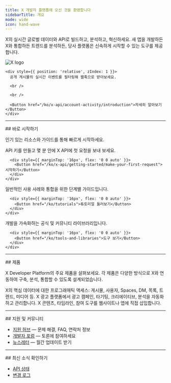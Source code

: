 ```yaml
---
title: X 개발자 플랫폼에 오신 것을 환영합니다
sidebarTitle: 개요
mode: wide
icon: hand-wave
---
```



X의 실시간 글로벌 데이터와 API로 빌드하고, 분석하고, 혁신하세요. 새 앱을 개발하든 X와 통합하든 트렌드를 분석하든, 당사 플랫폼은 신속하게 시작할 수 있는 도구를 제공합니다.

<Card title="필터링 스트림 웹훅: 지금 사용 가능" icon="bolt" iconType="solid">
  <div
    style={{
position: 'relative',
minHeight: '90px'
}}
  >
    <div
      style={{
position: 'absolute',
top: '25%',
left: '85%',
transform: 'translate(-50%, -50%)',
opacity: 0.10,
zIndex: 0,
width: '40%',
maxWidth: '320px',
pointerEvents: 'none',
filter: 'grayscale(1)'
}}
    >
      <img src="/logo/logo.svg" alt="X logo" style={{ width: '100%' }} />
    </div>

    <div style={{ position: 'relative', zIndex: 1 }}>
      공개 게시물의 실시간 이벤트를 필터링해 웹훅으로 받아보세요.

      <br />

      <br />

      <Button href="/ko/x-api/account-activity/introduction">자세히 알아보기</Button>
    </div>
  </div>
</Card>

---

<div id="jump-right-in">
  ## 바로 시작하기
</div>

인기 있는 리소스와 가이드를 통해 빠르게 시작하세요.

<div className="grid md:grid-cols-3 gap-6 my-8">
  <Card title="Quickstart" icon="rocket" iconType="solid" href="/ko/x-api/getting-started/make-your-first-request">
    <div style={{ minHeight: '120px', display: 'flex', flexDirection: 'column' }}>
      <div style={{ flex: '1 1 auto' }}>
        API 키를 만들고 몇 분 안에 X API에 첫 요청을 보내 보세요.
      </div>

      <div style={{ marginTop: '16px', flex: '0 0 auto' }}>
        <Button href="/ko/x-api/getting-started/make-your-first-request">시작하기</Button>
      </div>
    </div>
  </Card>

  <Card title="Tutorials" icon="book" iconType="solid" href="/ko/tutorials">
    <div style={{ minHeight: '120px', display: 'flex', flexDirection: 'column' }}>
      <div style={{ flex: '1 1 auto' }}>
        일반적인 사용 사례와 통합을 위한 단계별 가이드입니다.
      </div>

      <div style={{ marginTop: '16px', flex: '0 0 auto' }}>
        <Button href="/ko/tutorials">튜토리얼 둘러보기</Button>
      </div>
    </div>
  </Card>

  <Card title="Tools & SDKs" icon="toolbox" iconType="solid" href="/ko/tools-and-libraries">
    <div style={{ minHeight: '120px', display: 'flex', flexDirection: 'column' }}>
      <div style={{ flex: '1 1 auto' }}>
        개발을 가속화하는 공식 및 커뮤니티 라이브러리입니다.
      </div>

      <div style={{ marginTop: '16px', flex: '0 0 auto' }}>
        <Button href="/ko/tools-and-libraries">도구 보기</Button>
      </div>
    </div>
  </Card>
</div>

---

<div id="products">
  ## 제품
</div>

X Developer Platform의 주요 제품을 살펴보세요. 각 제품은 다양한 방식으로 X와 연동하여 구축, 분석, 통합할 수 있도록 설계되었습니다.

<CardGroup cols={3}>
  <Card title="X API" icon="square-x-twitter" iconType="solid" href="/ko/x-api/introduction">
    X의 핵심 데이터에 대한 프로그래매틱 액세스: 게시물, 사용자, Spaces, DM, 목록, 트렌드, 미디어 등.
  </Card>

  <Card title="X Ads API" icon="rectangle-ad" iconType="solid" href="/ko/x-ads-api/introduction">
    X 광고 플랫폼에서 광고 캠페인, 타기팅, 크리에이티브, 분석을 자동화하고 관리합니다.
  </Card>

  <Card title="X for Websites" icon="laptop-code" iconType="solid" href="https://developer.x.com/en/docs/twitter-for-websites.html">
    X 콘텐츠, 타임라인, 참여 도구를 웹사이트나 앱에 직접 삽입합니다.
  </Card>
</CardGroup>

---

<div id="support-community">
  ## 지원 및 커뮤니티
</div>

- [지원 허브](https://developer.x.com/en/support) — 문제 해결, FAQ, 연락처 정보
- [개발자 포럼](https://devcommunity.x.com) — 토론에 참여하세요
- [뉴스레터](https://docs.x.com/ko/resources/newsletter) — 월간 업데이트 받기

---

<div id="stay-informed">
  ## 최신 소식 확인하기
</div>

- [API 상태](https://docs.x.com/ko/status)
- [변경 로그](https://docs.x.com/ko/changelog)